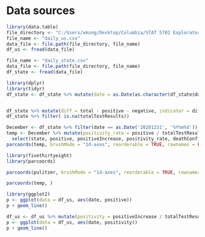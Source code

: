 # Data sources

```r
library(data.table)
file_directory <- "C:/Users/wkong/Desktop/Columbia/STAT 5702 Exploratory Data Analysis/Final Project"
file_name <- "daily_us.csv"
data_file <- file.path(file_directory, file_name)
df_us <- fread(data_file)

file_name <- "daily_state.csv"
data_file <- file.path(file_directory, file_name)
df_state <- fread(data_file)
```

```r
library(dplyr)
library(tidyr)
df_state <- df_state %>% mutate(date = as.Date(as.character(df_state$date), "%Y%m%d"))


df_state %>% mutate(diff = total - positive - negative, indicator = diff !=0) %>% filter(indicator == FALSE) %>% select(diff) %>% table
df_state %>% filter( is.na(totalTestResults))

December <- df_state %>% filter(date == as.Date('20201211', '%Y%m%d'))
temp <- December %>% mutate(positivity_rate = positive / totalTestResults) %>% 
  select(state, positive, positiveIncrease, positivity_rate, deathConfirmed)
parcoords(temp, brushMode = "1d-axes", reorderable = TRUE, rownames = FALSE)
```

```r
library(fivethirtyeight)
library(parcoords)

parcoords(pulitzer, brushMode = "1d-axes", reorderable = TRUE, rownames = FALSE)

parcoords(temp, )
```

```r
library(ggplot2)
p <- ggplot(data = df_us, aes(date, positive))
p + geom_line()
```

```r
df_us <- df_us %>% mutate(positivity = positiveIncrease / totalTestResultsIncrease)
p <- ggplot(data = df_us, aes(date, positivity))
p + geom_line()
```

